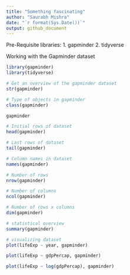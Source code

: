 ```yaml
---
title: "Something fascinating"
author: "Saurabh Mishra"
date: "`r format(Sys.Date())`"
output: github_document
---
```


Pre-Requisite libraries:
1. gapminder
2. tidyverse

Working with the Gapminder dataset

```r
library(gapminder)
library(tidyverse)

# Get an overview of the gapminder dataset
str(gapminder)

# Type of objects in gapminder
class(gapminder)

gapminder

# Initial rows of dataset
head(gapminder)

# Last rows of dataset
tail(gapminder)

# Column names in dataset
names(gapminder)

# Number of rows
nrow(gapminder)

# Number of columns
ncol(gapminder)

# Number of rows x columns
dim(gapminder)

# statistical overview
summary(gapminder)

# visualizing dataset
plot(lifeExp ~ year, gapminder)

plot(lifeExp ~ gdpPercap, gapminder)

plot(lifeExp ~ log(gdpPercap), gapminder)
```

